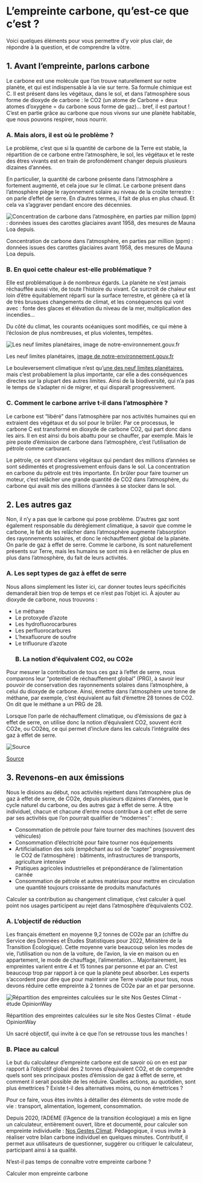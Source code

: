 # L’empreinte carbone, qu’est-ce que c’est ?

Voici quelques éléments pour vous permettre d’y voir plus clair, de répondre à la question, et de comprendre la vôtre.

## 1. Avant l’empreinte, parlons carbone

Le carbone est une molécule que l’on trouve naturellement sur notre planète, et qui est indispensable à la vie sur terre. Sa formule chimique est C. Il est présent dans les végétaux, dans le sol, et dans l’atmosphère sous forme de dioxyde de carbone : le CO2 (un atome de Carbone + deux atomes d’oxygène = du carbone sous forme de gaz)… bref, il est partout ! C’est en partie grâce au carbone que nous vivons sur une planète habitable, que nous pouvons respirer, nous nourrir.

### A. Mais alors, il est où le problème ?

Le problème, c’est que si la quantité de carbone de la Terre est stable, la répartition de ce carbone entre l’atmosphère, le sol, les végétaux et le reste des êtres vivants est en train de profondément changer depuis plusieurs dizaines d’années.

En particulier, la quantité de carbone présente dans l’atmosphère a fortement augmenté, et cela joue sur le climat. Le carbone présent dans l’atmosphère piège le rayonnement solaire au niveau de la croûte terrestre : on parle d’effet de serre. En d’autres termes, il fait de plus en plus chaud. Et cela va s’aggraver pendant encore des décennies.

![Concentration de carbone dans l’atmosphère, en parties par million (ppm) : données issues des carottes glaciaires avant 1958, des mesures de Mauna Loa depuis.](https://nosgestesclimat-prod.s3.fr-par.scw.cloud/cms/ges_evolution_6a33a1859f.png)

Concentration de carbone dans l’atmosphère, en parties par million (ppm) : données issues des carottes glaciaires avant 1958, des mesures de Mauna Loa depuis.

### B. En quoi cette chaleur est-elle problématique ?

Elle est problématique à de nombreux égards. La planète ne s’est jamais réchauffée aussi vite, de toute l’histoire du vivant. Ce surcroît de chaleur est loin d’être équitablement réparti sur la surface terrestre, et génère çà et là de très brusques changements de climat, et les conséquences qui vont avec : fonte des glaces et élévation du niveau de la mer, multiplication des incendies…

Du côté du climat, les courants océaniques sont modifiés, ce qui mène à l’éclosion de plus nombreuses, et plus violentes, tempêtes.

![Les neuf limites planétaires, [image de notre-environnement.gouv.fr](https://www.notre-environnement.gouv.fr/themes/societe/article/limites-planetaires)](https://nosgestesclimat-prod.s3.fr-par.scw.cloud/cms/9_limites_planetaires_b4750fa8e0.png)

Les neuf limites planétaires, [image de notre-environnement.gouv.fr](https://www.notre-environnement.gouv.fr/themes/societe/article/limites-planetaires)

Le bouleversement climatique n’est qu’[une des neuf limites planétaires](https://nosgestesclimat.fr/blog/environnement/carbone-empreinte-parmi-autres), mais c’est probablement la plus importante, car elle a des conséquences directes sur la plupart des autres limites. Ainsi de la biodiversité, qui n’a pas le temps de s’adapter ni de migrer, et qui disparaît progressivement.

### C. Comment le carbone arrive t-il dans l’atmosphère ?

Le carbone est “libéré” dans l’atmosphère par nos activités humaines qui en extraient des végétaux et du sol pour le brûler. Par ce processus, le carbone C est transformé en dioxyde de carbone CO2, qui part donc dans les airs. Il en est ainsi du bois abattu pour se chauffer, par exemple. Mais le pire poste d’émission de carbone dans l’atmosphère, c’est l’utilisation de pétrole comme carburant.

Le pétrole, ce sont d’anciens végétaux qui pendant des millions d’années se sont sédimentés et progressivement enfouis dans le sol. La concentration en carbone du pétrole est très importante. En brûler pour faire tourner un moteur, c’est relâcher une grande quantité de CO2 dans l’atmosphère, du carbone qui avait mis des millions d’années à se stocker dans le sol.

## 2. Les autres gaz

Non, il n’y a pas que le carbone qui pose problème. D’autres gaz sont également responsable du dérèglement climatique, à savoir que comme le carbone, le fait de les relâcher dans l’atmosphère augmente l’absorption des rayonnements solaires, et donc le réchauffement global de la planète. On parle de gaz à effet de serre. Comme le carbone, ils sont naturellement présents sur Terre, mais les humains se sont mis à en relâcher de plus en plus dans l’atmosphère, du fait de leurs activités.

### A. Les sept types de gaz à effet de serre

Nous allons simplement les lister ici, car donner toutes leurs spécificités demanderait bien trop de temps et ce n’est pas l’objet ici. À ajouter au dioxyde de carbone, nous trouvons :

- Le méthane
- Le protoxyde d’azote
- Les hydrofluorocarbures
- Les perfluorocarbures
- L’hexafluorure de soufre
- Le trifluorure d’azote
  ### B. La notion d’équivalent CO2, ou CO2e

Pour mesurer la contribution de tous ces gaz à l’effet de serre, nous comparons leur “potentiel de réchauffement global” (PRG), à savoir leur pouvoir de conservation des rayonnements solaires dans l’atmosphère, à celui du dioxyde de carbone. Ainsi, émettre dans l’atmosphère une tonne de méthane, par exemple, c’est équivalent au fait d’émettre 28 tonnes de CO2. On dit que le méthane a un PRG de 28.

Lorsque l’on parle de réchauffement climatique, ou d’émissions de gaz à effet de serre, on utilise donc la notion d’équivalent CO2, souvent écrit CO2e, ou CO2éq, ce qui permet d’inclure dans les calculs l’intégralité des gaz à effet de serre.

![[Source](https://www.futura-sciences.com/planete/actualites/climatologie-taux-gaz-effet-serre-atmosphere-battent-tous-records-60411/)](https://nosgestesclimat-prod.s3.fr-par.scw.cloud/cms/ges_monde_c9613a3a3e.png)

[Source](https://www.futura-sciences.com/planete/actualites/climatologie-taux-gaz-effet-serre-atmosphere-battent-tous-records-60411/)

## 3. Revenons-en aux émissions

Nous le disions au début, nos activités rejettent dans l’atmosphère plus de gaz à effet de serre, de CO2e, depuis plusieurs dizaines d’années, que le cycle naturel du carbone, ou des autres gaz à effet de serre. À titre individuel, chacun et chacune d’entre nous contribue à cet effet de serre par ses activités que l’on pourrait qualifier de “modernes” :

- Consommation de pétrole pour faire tourner des machines (souvent des véhicules)
- Consommation d’électricité pour faire tourner nos équipements
- Artificialisation des sols (empêchant au sol de “capter” progressivement le CO2 de l’atmosphère) : bâtiments, infrastructures de transports, agriculture intensive
- Pratiques agricoles industrielles et prépondérance de l’alimentation carnée
- Consommation de pétrole et autres matériaux pour mettre en circulation une quantité toujours croissante de produits manufacturés

Calculer sa contribution au changement climatique, c’est calculer à quel point nos usages participent au rejet dans l’atmosphère d’équivalents CO2.

### A. L’objectif de réduction

Les français émettent en moyenne 9,2 tonnes de CO2e par an (chiffre du Service des Données et Études Statistiques pour 2022, Ministère de la Transition Écologique). Cette moyenne varie beaucoup selon les modes de vie, l’utilisation ou non de la voiture, de l’avion, la vie en maison ou en appartement, le mode de chauffage, l’alimentation… Majoritairement, les empreintes varient entre 4 et 15 tonnes par personne et par an. C’est beaucoup trop par rapport à ce que la planète peut absorber. Les experts s’accordent pour dire que pour maintenir une Terre vivable pour tous, nous devons réduire cette empreinte à 2 tonnes de CO2e par an et par personne.

![Répartition des empreintes calculées sur le site Nos Gestes Climat - étude OpinionWay](https://nosgestesclimat-prod.s3.fr-par.scw.cloud/cms/empreinte_france_9db10a36c5.png)

Répartition des empreintes calculées sur le site Nos Gestes Climat - étude OpinionWay

Un sacré objectif, qui invite à ce que l’on se retrousse tous les manches !

### B. Place au calcul

Le but du calculateur d’empreinte carbone est de savoir où on en est par rapport à l’objectif global des 2 tonnes d’équivalent CO2, et de comprendre quels sont ses principaux postes d’émission de gaz à effet de serre, et comment il serait possible de les réduire. Quelles actions, au quotidien, sont plus émettrices ? Existe t-il des alternatives moins, ou non émettrices ?

Pour ce faire, vous êtes invités à détailler des éléments de votre mode de vie : transport, alimentation, logement, consommation.

Depuis 2020, l’ADEME (l’Agence de la transition écologique) a mis en ligne un calculateur, entièrement ouvert, libre et documenté, pour calculer son empreinte individuelle : [Nos Gestes Climat](https://nosgestesclimat.fr/). Pédagogique, il vous invite à réaliser votre bilan carbone individuel en quelques minutes. Contributif, il permet aux utilisateurs de questionner, suggérer ou critiquer le calculateur, participant ainsi à sa qualité.

N’est-il pas temps de connaître votre empreinte carbone ?

<ButtonLink href="https://nosgestesclimat.fr/simulateur/bilan?mtm_campaign=blog-simu&mtm_kwd=empreinte-climat">
  <span>Calculer mon empreinte carbone</span>
</ButtonLink>
